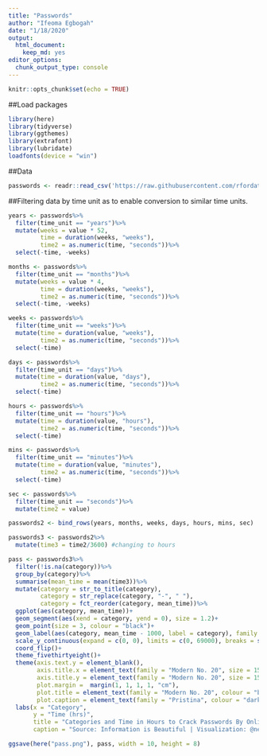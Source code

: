 ```yaml
---
title: "Passwords"
author: "Ifeoma Egbogah"
date: "1/18/2020"
output: 
  html_document: 
    keep_md: yes
editor_options: 
  chunk_output_type: console
---
```


```r
knitr::opts_chunk$set(echo = TRUE)
```

##Load packages
```r

library(here)
library(tidyverse)
library(ggthemes)
library(extrafont)
library(lubridate)
loadfonts(device = "win")

```

##Data
```r

passwords <- readr::read_csv('https://raw.githubusercontent.com/rfordatascience/tidytuesday/master/data/2020/2020-01-14/passwords.csv')

```

##Filtering data by time unit as to enable conversion to similar time units.
```r

years <- passwords%>%
  filter(time_unit == "years")%>%
  mutate(weeks = value * 52,
         time = duration(weeks, "weeks"),
         time2 = as.numeric(time, "seconds"))%>%
  select(-time, -weeks)

months <- passwords%>%
  filter(time_unit == "months")%>%
  mutate(weeks = value * 4,
         time = duration(weeks, "weeks"),
         time2 = as.numeric(time, "seconds"))%>%
  select(-time, -weeks)

weeks <- passwords%>%
  filter(time_unit == "weeks")%>%
  mutate(time = duration(value, "weeks"),
         time2 = as.numeric(time, "seconds"))%>%
  select(-time)

days <- passwords%>%
  filter(time_unit == "days")%>%
  mutate(time = duration(value, "days"),
         time2 = as.numeric(time, "seconds"))%>%
  select(-time)

hours <- passwords%>%
  filter(time_unit == "hours")%>%
  mutate(time = duration(value, "hours"),
         time2 = as.numeric(time, "seconds"))%>%
  select(-time)

mins <- passwords%>%
  filter(time_unit == "minutes")%>%
  mutate(time = duration(value, "minutes"),
         time2 = as.numeric(time, "seconds"))%>%
  select(-time)

sec <- passwords%>%
  filter(time_unit == "seconds")%>%
  mutate(time2 = value)

passwords2 <- bind_rows(years, months, weeks, days, hours, mins, sec)

passwords3 <- passwords2%>%
  mutate(time3 = time2/3600) #changing to hours


```


```r

pass <- passwords3%>%
  filter(!is.na(category))%>%
  group_by(category)%>%
  summarise(mean_time = mean(time3))%>%
  mutate(category = str_to_title(category),
         category = str_replace(category, "-", " "),
         category = fct_reorder(category, mean_time))%>%
  ggplot(aes(category, mean_time))+
  geom_segment(aes(xend = category, yend = 0), size = 1.2)+
  geom_point(size = 3, colour = "black")+
  geom_label(aes(category, mean_time - 1000, label = category), family = "Pristina", colour = "darkred", nudge_x = 0.35, size = 5)+
  scale_y_continuous(expand = c(0, 0), limits = c(0, 69000), breaks = seq(0, 69000, 10000), labels = scales::label_comma())+
  coord_flip()+
  theme_fivethirtyeight()+
  theme(axis.text.y = element_blank(),
        axis.title.x = element_text(family = "Modern No. 20", size = 15, colour = "black"),
        axis.title.y = element_text(family = "Modern No. 20", size = 15, colour = "black"),
        plot.margin =  margin(1, 1, 1, 1, "cm"),
        plot.title = element_text(family = "Modern No. 20", colour = "black", size = 17),
        plot.caption = element_text(family = "Pristina", colour = "darkred", size = 12.8))+
  labs(x = "Category",
       y = "Time (hrs)",
       title = "Categories and Time in Hours to Crack Passwords By Online Guessing",
       caption = "Source: Information is Beautiful | Visualization: @negbogah")

ggsave(here("pass.png"), pass, width = 10, height = 8)

```



